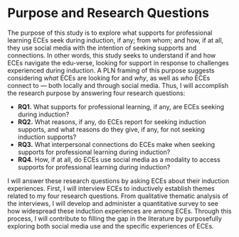 # Purpose and Research Questions

The purpose of this study is to explore what supports for professional learning ECEs seek during induction, if any; from whom; and how, if at all, they use social media with the intention of seeking supports and connections. In other words, this study seeks to understand if and how ECEs navigate the edu-verse, looking for support in response to challenges experienced during induction. A PLN framing of this purpose suggests considering *what* ECEs are looking for and *why*, as well as *who* ECEs connect to &mdash; both locally and through social media. Thus, I will accomplish the research purpose by answering four research questions:

- **RQ1.** What supports for professional learning, if any, are ECEs seeking during induction?
- **RQ2.** What reasons, if any, do ECEs report for seeking induction supports, and what reasons do they give, if any, for not seeking induction supports?
- **RQ3.** What interpersonal connections do ECEs make when seeking supports for professional learning during induction?
- **RQ4.** How, if at all, do ECEs use social media as a modality to access supports for professional learning during induction?

I will answer these research questions by asking ECEs about their induction experiences. First, I will interview ECEs to inductively establish themes related to my four research questions. From qualitative thematic analysis of the interviews, I will develop and administer a quantitative survey to see how widespread these induction experiences are among ECEs. Through this process, I will contribute to filling the gap in the literature by purposefully exploring both social media use and the specific experiences of ECEs.

